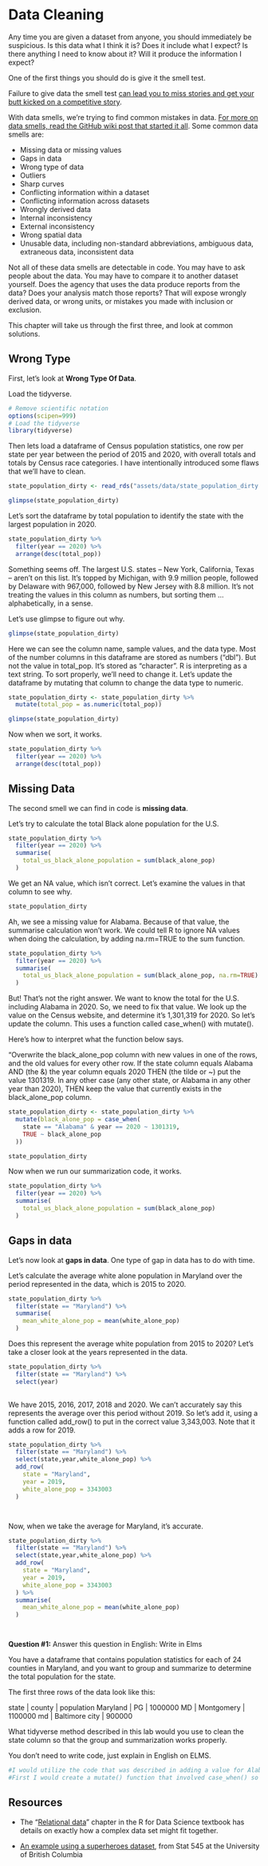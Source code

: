 # Data Cleaning

Any time you are given a dataset from anyone, you should immediately be suspicious. Is this data what I think it is? Does it include what I expect? Is there anything I need to know about it? Will it produce the information I expect?

One of the first things you should do is give it the smell test.

Failure to give data the smell test [can lead you to miss stories and get your butt kicked on a competitive story](https://source.opennews.org/en-US/learning/handling-data-about-race-and-ethnicity/).

With data smells, we're trying to find common mistakes in data. [For more on data smells, read the GitHub wiki post that started it all](https://github.com/nikeiubel/data-smells/wiki/Ensuring-Accuracy-in-Data-Journalism). Some common data smells are:

-   Missing data or missing values
-   Gaps in data
-   Wrong type of data
-   Outliers
-   Sharp curves
-   Conflicting information within a dataset
-   Conflicting information across datasets
-   Wrongly derived data
-   Internal inconsistency
-   External inconsistency
-   Wrong spatial data
-   Unusable data, including non-standard abbreviations, ambiguous data, extraneous data, inconsistent data

Not all of these data smells are detectable in code. You may have to ask people about the data. You may have to compare it to another dataset yourself. Does the agency that uses the data produce reports from the data? Does your analysis match those reports? That will expose wrongly derived data, or wrong units, or mistakes you made with inclusion or exclusion.

This chapter will take us through the first three, and look at common solutions.

## Wrong Type

First, let's look at **Wrong Type Of Data**.

Load the tidyverse.

```r

# Remove scientific notation
options(scipen=999)
# Load the tidyverse
library(tidyverse)

```

Then lets load a dataframe of Census population statistics, one row per state per year between the period of 2015 and 2020, with overall totals and totals by Census race categories. I have intentionally introduced some flaws that we'll have to clean.

```r

state_population_dirty <- read_rds("assets/data/state_population_dirty.rds")

glimpse(state_population_dirty)

```

Let's sort the dataframe by total population to identify the state with the largest population in 2020.

```r

state_population_dirty %>%
  filter(year == 2020) %>%
  arrange(desc(total_pop))


```

Something seems off. The largest U.S. states -- New York, California, Texas -- aren't on this list. It's topped by Michigan, with 9.9 million people, followed by Delaware with 967,000, followed by New Jersey with 8.8 million. It's not treating the values in this column as numbers, but sorting them ... alphabetically, in a sense.

Let's use glimpse to figure out why.

```r
glimpse(state_population_dirty)

```

Here we can see the column name, sample values, and the data type. Most of the number columns in this dataframe are stored as numbers ("dbl"). But not the value in total_pop. It's stored as "character". R is interpreting as a text string. To sort properly, we'll need to change it. Let's update the dataframe by mutating that column to change the data type to numeric.

```r

state_population_dirty <- state_population_dirty %>%
  mutate(total_pop = as.numeric(total_pop))

glimpse(state_population_dirty)

```

Now when we sort, it works.

```r

state_population_dirty %>%
  filter(year == 2020) %>%
  arrange(desc(total_pop))
```

## Missing Data

The second smell we can find in code is **missing data**.

Let's try to calculate the total Black alone population for the U.S.

```r

state_population_dirty %>%
  filter(year == 2020) %>%
  summarise(
    total_us_black_alone_population = sum(black_alone_pop)
  )

```

We get an NA value, which isn't correct. Let's examine the values in that column to see why.

```r
state_population_dirty 

```

Ah, we see a missing value for Alabama. Because of that value, the summarise calculation won't work. We could tell R to ignore NA values when doing the calculation, by adding na.rm=TRUE to the sum function.

```r
state_population_dirty %>%
  filter(year == 2020) %>%
  summarise(
    total_us_black_alone_population = sum(black_alone_pop, na.rm=TRUE)
  )

```

But! That's not the right answer. We want to know the total for the U.S. including Alabama in 2020. So, we need to fix that value. We look up the value on the Census website, and determine it's 1,301,319 for 2020. So let's update the column. This uses a function called case_when() with mutate().

Here's how to interpret what the function below says.

"Overwrite the black_alone_pop column with new values in one of the rows, and the old values for every other row. If the state column equals Alabama AND (the &) the year column equals 2020 THEN (the tilde or \~) put the value 1301319. In any other case (any other state, or Alabama in any other year than 2020), THEN keep the value that currently exists in the black_alone_pop column.

```r

state_population_dirty <- state_population_dirty %>%
  mutate(black_alone_pop = case_when(
    state == "Alabama" & year == 2020 ~ 1301319,
    TRUE ~ black_alone_pop
  ))

state_population_dirty

```

Now when we run our summarization code, it works.

```r

state_population_dirty %>%
  filter(year == 2020) %>%
  summarise(
    total_us_black_alone_population = sum(black_alone_pop)
  )

```

## Gaps in data

Let's now look at **gaps in data**. One type of gap in data has to do with time.

Let's calculate the average white alone population in Maryland over the period represented in the data, which is 2015 to 2020.

```r

state_population_dirty %>%
  filter(state == "Maryland") %>%
  summarise(
    mean_white_alone_pop = mean(white_alone_pop)
  )

```

Does this represent the average white population from 2015 to 2020? Let's take a closer look at the years represented in the data.

```r

state_population_dirty %>%
  filter(state == "Maryland") %>%
  select(year)
  
```

We have 2015, 2016, 2017, 2018 and 2020. We can't accurately say this represents the average over this period without 2019. So let's add it, using a function called add_row() to put in the correct value 3,343,003. Note that it adds a row for 2019.

```r

state_population_dirty %>%
  filter(state == "Maryland") %>%
  select(state,year,white_alone_pop) %>%
  add_row(
    state = "Maryland",
    year = 2019,
    white_alone_pop = 3343003
  )




```

Now, when we take the average for Maryland, it's accurate.

```r

state_population_dirty %>%
  filter(state == "Maryland") %>%
  select(state,year,white_alone_pop) %>%
  add_row(
    state = "Maryland",
    year = 2019,
    white_alone_pop = 3343003
  ) %>%  
  summarise(
    mean_white_alone_pop = mean(white_alone_pop)
  )




```

**Question #1:** Answer this question in English: Write in Elms

You have a dataframe that contains population statistics for each of 24 counties in Maryland, and you want to group and summarize to determine the total population for the state.

The first three rows of the data look like this:

state \| county \| population Maryland \| PG \| 1000000 MD \| Montgomery \| 1100000 md \| Baltimore city \| 900000

What tidyverse method described in this lab would you use to clean the state column so that the group and summarization works properly.

You don't need to write code, just explain in English on ELMS.

```r
#I would utilize the code that was described in adding a value for Alabama so that the summarization function worked.  
#First I would create a mutate() function that involved case_when() so that the code would know that this is a conditional statement. This would also create a new column that still includes the old values. I am trying to overwrite the state column so that the md is consistent between all of the state values so that all of them are called in a summarization function. Then I would use str_to_title() piped with upper so that all of the values are uppercased. I would use the case_when() function to make it so when the state == Maryland ~ MD, TRUE=state; which would make it so that the Maryland value is switched to MD. All of this would ensure that the state column had MD  which would make the summarization function run properly. 
```

## Resources

-   The "[Relational data](https://r4ds.had.co.nz/relational-data.html)" chapter in the R for Data Science textbook has details on exactly how a complex data set might fit together.

-   [An example using a superheroes dataset](https://stat545.com/join-cheatsheet.html#left_joinsuperheroes-publishers), from Stat 545 at the University of British Columbia
